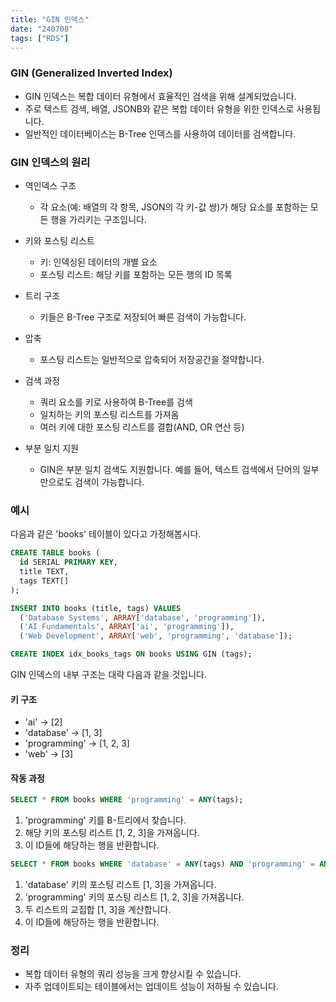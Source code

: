 ```yaml
---
title: "GIN 인덱스"
date: "240708"
tags: ["RDS"]
---
```


### GIN (Generalized Inverted Index)

- GIN 인덱스는 복합 데이터 유형에서 효율적인 검색을 위해 설계되었습니다.
- 주로 텍스트 검색, 배열, JSONB와 같은 복합 데이터 유형을 위한 인덱스로 사용됩니다.
- 일반적인 데이터베이스는 B-Tree 인덱스를 사용하여 데이터를 검색합니다.

### GIN 인덱스의 원리

- 역인덱스 구조
  - 각 요소(예: 배열의 각 항목, JSON의 각 키-값 쌍)가 해당 요소를 포함하는 모든 행을 가리키는 구조입니다.
- 키와 포스팅 리스트
  - 키: 인덱싱된 데이터의 개별 요소
  - 포스팅 리스트: 해당 키를 포함하는 모든 행의 ID 목록
- 트리 구조
  - 키들은 B-Tree 구조로 저장되어 빠른 검색이 가능합니다.
- 압축
  - 포스팅 리스트는 일반적으로 압축되어 저장공간을 절약합니다.
- 검색 과정
  - 쿼리 요소를 키로 사용하여 B-Tree를 검색
  - 일치하는 키의 포스팅 리스트를 가져옴
  - 여러 키에 대한 포스팅 리스트를 결합(AND, OR 연산 등)
- 부분 일치 지원

  - GIN은 부분 일치 검색도 지원합니다. 예를 들어, 텍스트 검색에서 단어의 일부만으로도 검색이 가능합니다.

### 예시

다음과 같은 'books' 테이블이 있다고 가정해봅시다.

```sql
CREATE TABLE books (
  id SERIAL PRIMARY KEY,
  title TEXT,
  tags TEXT[]
);

INSERT INTO books (title, tags) VALUES
  ('Database Systems', ARRAY['database', 'programming']),
  ('AI Fundamentals', ARRAY['ai', 'programming']),
  ('Web Development', ARRAY['web', 'programming', 'database']);

CREATE INDEX idx_books_tags ON books USING GIN (tags);
```

GIN 인덱스의 내부 구조는 대략 다음과 같을 것입니다.

#### 키 구조

- 'ai' -> [2]
- 'database' -> [1, 3]
- 'programming' -> [1, 2, 3]
- 'web' -> [3]

#### 작동 과정

```sql
SELECT * FROM books WHERE 'programming' = ANY(tags);
```

1. 'programming' 키를 B-트리에서 찾습니다.
2. 해당 키의 포스팅 리스트 [1, 2, 3]을 가져옵니다.
3. 이 ID들에 해당하는 행을 반환합니다.

```sql
SELECT * FROM books WHERE 'database' = ANY(tags) AND 'programming' = ANY(tags);
```

1. 'database' 키의 포스팅 리스트 [1, 3]을 가져옵니다.
2. 'programming' 키의 포스팅 리스트 [1, 2, 3]을 가져옵니다.
3. 두 리스트의 교집합 [1, 3]을 계산합니다.
4. 이 ID들에 해당하는 행을 반환합니다.

### 정리

- 복합 데이터 유형의 쿼리 성능을 크게 향상시킬 수 있습니다.
- 자주 업데이트되는 테이블에서는 업데이트 성능이 저하될 수 있습니다.
